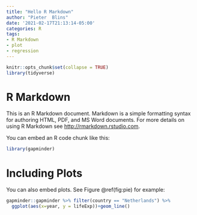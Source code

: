 ```yaml
---
title: "Hello R Markdown"
author: "Pieter  Blins"
date: '2021-02-17T21:13:14-05:00'
categories: R
tags:
- R Markdown
- plot
- regression
---
```


```r
knitr::opts_chunk$set(collapse = TRUE)
library(tidyverse)
```

# R Markdown

This is an R Markdown document. Markdown is a simple formatting syntax for authoring HTML, PDF, and MS Word documents. For more details on using R Markdown see <http://rmarkdown.rstudio.com>.

You can embed an R code chunk like this:

```r
library(gapminder)
```

# Including Plots

You can also embed plots. See Figure \@ref(fig:pie) for example:

```r
gapminder::gapminder %>% filter(country == "Netherlands") %>% 
  ggplot(aes(x=year, y = lifeExp))+geom_line()
```
